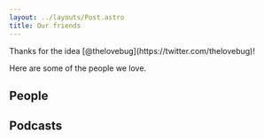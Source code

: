```yaml
---
layout: ../layouts/Post.astro
title: Our friends
---
```



<Credit>
Thanks for the idea [@thelovebug](https://twitter.com/thelovebug)!
</Credit>

Here are some of the people we love.

## People

<LinkList list={friendlinks}></LinkList>

## Podcasts

<LinkList list={friendlinks}></LinkList>
